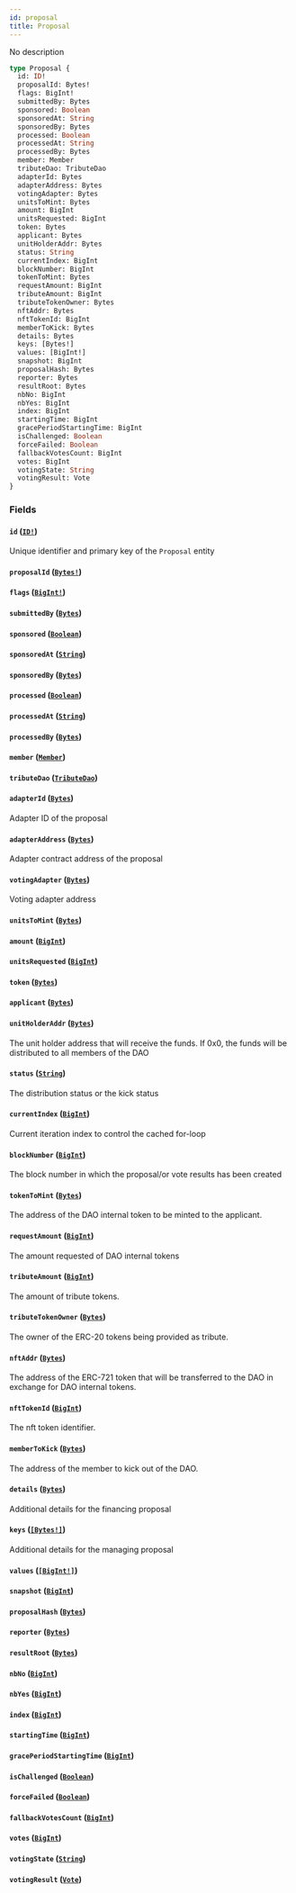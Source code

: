 ```yaml
---
id: proposal
title: Proposal
---
```


No description

```graphql
type Proposal {
  id: ID!
  proposalId: Bytes!
  flags: BigInt!
  submittedBy: Bytes
  sponsored: Boolean
  sponsoredAt: String
  sponsoredBy: Bytes
  processed: Boolean
  processedAt: String
  processedBy: Bytes
  member: Member
  tributeDao: TributeDao
  adapterId: Bytes
  adapterAddress: Bytes
  votingAdapter: Bytes
  unitsToMint: Bytes
  amount: BigInt
  unitsRequested: BigInt
  token: Bytes
  applicant: Bytes
  unitHolderAddr: Bytes
  status: String
  currentIndex: BigInt
  blockNumber: BigInt
  tokenToMint: Bytes
  requestAmount: BigInt
  tributeAmount: BigInt
  tributeTokenOwner: Bytes
  nftAddr: Bytes
  nftTokenId: BigInt
  memberToKick: Bytes
  details: Bytes
  keys: [Bytes!]
  values: [BigInt!]
  snapshot: BigInt
  proposalHash: Bytes
  reporter: Bytes
  resultRoot: Bytes
  nbNo: BigInt
  nbYes: BigInt
  index: BigInt
  startingTime: BigInt
  gracePeriodStartingTime: BigInt
  isChallenged: Boolean
  forceFailed: Boolean
  fallbackVotesCount: BigInt
  votes: BigInt
  votingState: String
  votingResult: Vote
}
```

### Fields

#### `id` ([`ID!`](/schema/scalars/id))

Unique identifier and primary key of the `Proposal` entity

#### `proposalId` ([`Bytes!`](/schema/scalars/bytes))

#### `flags` ([`BigInt!`](/schema/scalars/big-int))

#### `submittedBy` ([`Bytes`](/schema/scalars/bytes))

#### `sponsored` ([`Boolean`](/schema/scalars/boolean))

#### `sponsoredAt` ([`String`](/schema/scalars/string))

#### `sponsoredBy` ([`Bytes`](/schema/scalars/bytes))

#### `processed` ([`Boolean`](/schema/scalars/boolean))

#### `processedAt` ([`String`](/schema/scalars/string))

#### `processedBy` ([`Bytes`](/schema/scalars/bytes))

#### `member` ([`Member`](/schema/objects/member))

#### `tributeDao` ([`TributeDao`](/schema/objects/tribute-dao))

#### `adapterId` ([`Bytes`](/schema/scalars/bytes))

Adapter ID of the proposal

#### `adapterAddress` ([`Bytes`](/schema/scalars/bytes))

Adapter contract address of the proposal

#### `votingAdapter` ([`Bytes`](/schema/scalars/bytes))

Voting adapter address

#### `unitsToMint` ([`Bytes`](/schema/scalars/bytes))

#### `amount` ([`BigInt`](/schema/scalars/big-int))

#### `unitsRequested` ([`BigInt`](/schema/scalars/big-int))

#### `token` ([`Bytes`](/schema/scalars/bytes))

#### `applicant` ([`Bytes`](/schema/scalars/bytes))

#### `unitHolderAddr` ([`Bytes`](/schema/scalars/bytes))

The unit holder address that will receive the funds. If 0x0, the funds will be distributed to all members of the DAO

#### `status` ([`String`](/schema/scalars/string))

The distribution status or the kick status

#### `currentIndex` ([`BigInt`](/schema/scalars/big-int))

Current iteration index to control the cached for-loop

#### `blockNumber` ([`BigInt`](/schema/scalars/big-int))

The block number in which the proposal/or vote results has been created

#### `tokenToMint` ([`Bytes`](/schema/scalars/bytes))

The address of the DAO internal token to be minted to the applicant.

#### `requestAmount` ([`BigInt`](/schema/scalars/big-int))

The amount requested of DAO internal tokens

#### `tributeAmount` ([`BigInt`](/schema/scalars/big-int))

The amount of tribute tokens.

#### `tributeTokenOwner` ([`Bytes`](/schema/scalars/bytes))

The owner of the ERC-20 tokens being provided as tribute.

#### `nftAddr` ([`Bytes`](/schema/scalars/bytes))

The address of the ERC-721 token that will be transferred to the DAO in exchange for DAO internal tokens.

#### `nftTokenId` ([`BigInt`](/schema/scalars/big-int))

The nft token identifier.

#### `memberToKick` ([`Bytes`](/schema/scalars/bytes))

The address of the member to kick out of the DAO.

#### `details` ([`Bytes`](/schema/scalars/bytes))

Additional details for the financing proposal

#### `keys` ([`[Bytes!]`](/schema/scalars/bytes))

Additional details for the managing proposal

#### `values` ([`[BigInt!]`](/schema/scalars/big-int))

#### `snapshot` ([`BigInt`](/schema/scalars/big-int))

#### `proposalHash` ([`Bytes`](/schema/scalars/bytes))

#### `reporter` ([`Bytes`](/schema/scalars/bytes))

#### `resultRoot` ([`Bytes`](/schema/scalars/bytes))

#### `nbNo` ([`BigInt`](/schema/scalars/big-int))

#### `nbYes` ([`BigInt`](/schema/scalars/big-int))

#### `index` ([`BigInt`](/schema/scalars/big-int))

#### `startingTime` ([`BigInt`](/schema/scalars/big-int))

#### `gracePeriodStartingTime` ([`BigInt`](/schema/scalars/big-int))

#### `isChallenged` ([`Boolean`](/schema/scalars/boolean))

#### `forceFailed` ([`Boolean`](/schema/scalars/boolean))

#### `fallbackVotesCount` ([`BigInt`](/schema/scalars/big-int))

#### `votes` ([`BigInt`](/schema/scalars/big-int))

#### `votingState` ([`String`](/schema/scalars/string))

#### `votingResult` ([`Vote`](/schema/objects/vote))
